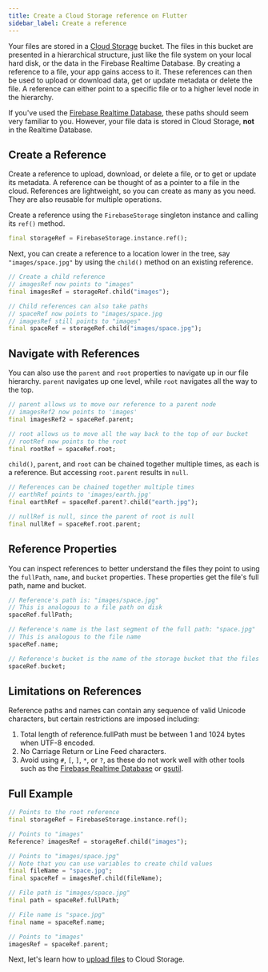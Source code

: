 ```yaml
---
title: Create a Cloud Storage reference on Flutter
sidebar_label: Create a reference
---
```


Your files are stored in a
[Cloud Storage](//cloud.google.com/storage) bucket. The
files in this bucket are presented in a hierarchical structure, just like the
file system on your local hard disk, or the data in the Firebase Realtime Database.
By creating a reference to a file, your app gains access to it. These references
can then be used to upload or download data, get or update metadata or delete
the file. A reference can either point to a specific file or to a higher level
node in the hierarchy.

If you've used the [Firebase Realtime Database](/docs/database/overview), these paths should
seem very familiar to you. However, your file data is stored in
Cloud Storage, **not** in the Realtime Database.


## Create a Reference

Create a reference to upload, download, or delete a file,
or to get or update its metadata. A reference
can be thought of as a pointer to a file in the cloud. References are
lightweight, so you can create as many as you need. They are also reusable for
multiple operations.

Create a reference using the `FirebaseStorage` singleton instance and
calling its `ref()` method.

```dart
final storageRef = FirebaseStorage.instance.ref();
```

Next, you can create a reference to a location lower in the tree,
say `"images/space.jpg"` by using the `child()` method on an existing reference.

```dart
// Create a child reference
// imagesRef now points to "images"
final imagesRef = storageRef.child("images");

// Child references can also take paths
// spaceRef now points to "images/space.jpg
// imagesRef still points to "images"
final spaceRef = storageRef.child("images/space.jpg");
```

## Navigate with References

You can also use the `parent` and `root` properties to navigate up in our
file hierarchy. `parent` navigates up one level,
while `root` navigates all the way to the top.

```dart
// parent allows us to move our reference to a parent node
// imagesRef2 now points to 'images'
final imagesRef2 = spaceRef.parent;

// root allows us to move all the way back to the top of our bucket
// rootRef now points to the root
final rootRef = spaceRef.root;
```

`child()`, `parent`, and `root` can be chained together multiple
times, as each is a reference. But accessing `root.parent` results in `null`.

```dart
// References can be chained together multiple times
// earthRef points to 'images/earth.jpg'
final earthRef = spaceRef.parent?.child("earth.jpg");

// nullRef is null, since the parent of root is null
final nullRef = spaceRef.root.parent;
```


## Reference Properties

You can inspect references to better understand the files they point to
using the `fullPath`, `name`, and `bucket` properties. These properties
get the file's full path, name and bucket.

```dart
// Reference's path is: "images/space.jpg"
// This is analogous to a file path on disk
spaceRef.fullPath;

// Reference's name is the last segment of the full path: "space.jpg"
// This is analogous to the file name
spaceRef.name;

// Reference's bucket is the name of the storage bucket that the files are stored in
spaceRef.bucket;
```

## Limitations on References

Reference paths and names can contain any sequence of valid Unicode characters,
but certain restrictions are imposed including:

1. Total length of reference.fullPath must be between 1 and 1024 bytes when UTF-8 encoded.
1. No Carriage Return or Line Feed characters.
1. Avoid using `#`, `[`, `]`, `*`, or `?`, as these do not work well with
   other tools such as the [Firebase Realtime Database](/docs/database/overview)
   or [gsutil](https://cloud.google.com/storage/docs/gsutil).

## Full Example

```dart
// Points to the root reference
final storageRef = FirebaseStorage.instance.ref();

// Points to "images"
Reference? imagesRef = storageRef.child("images");

// Points to "images/space.jpg"
// Note that you can use variables to create child values
final fileName = "space.jpg";
final spaceRef = imagesRef.child(fileName);

// File path is "images/space.jpg"
final path = spaceRef.fullPath;

// File name is "space.jpg"
final name = spaceRef.name;

// Points to "images"
imagesRef = spaceRef.parent;
```

Next, let's learn how to [upload files](upload-files) to Cloud Storage.
